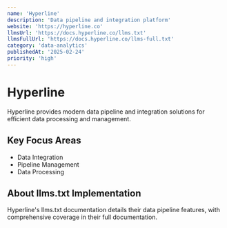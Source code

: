 ```yaml
---
name: 'Hyperline'
description: 'Data pipeline and integration platform'
website: 'https://hyperline.co'
llmsUrl: 'https://docs.hyperline.co/llms.txt'
llmsFullUrl: 'https://docs.hyperline.co/llms-full.txt'
category: 'data-analytics'
publishedAt: '2025-02-24'
priority: 'high'
---
```


# Hyperline

Hyperline provides modern data pipeline and integration solutions for efficient data processing and management.

## Key Focus Areas

- Data Integration
- Pipeline Management
- Data Processing

## About llms.txt Implementation

Hyperline's llms.txt documentation details their data pipeline features, with comprehensive coverage in their full documentation.
